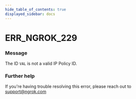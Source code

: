 ```yaml
---
hide_table_of_contents: true
displayed_sidebar: docs
---
```



# ERR_NGROK_229

### Message

The ID `VAL` is not a valid IP Policy ID.

<ErrorDetails error="err_ngrok_229" />

### Further help

If you're having trouble resolving this error, please reach out to [support@ngrok.com](mailto:support@ngrok.com?subject=Help%20with%20ERR_NGROK_229)
